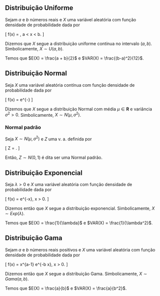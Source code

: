## Distribuição Uniforme

Sejam $a$ e $b$ números reais e $X$ uma variável aleatória com função densidade de probabilidade dada por

\[
f(x) = \frac{1}{b-a}, \quad a < x < b.
\]

Dizemos que $X$ segue a distribuição uniforme contínua no intervalo $(a,b)$. Simbolicamente, $X \sim U(a,b)$. 

Temos que $E(X) = \frac{a + b}{2}$ e $VAR(X) = \frac{(b-a)^2}{12}$.

## Distribuição Normal

Seja $X$ uma variável aleatória contínua com função densidade de probabilidade dada por

\[
f(x) = \frac{1}{\sqrt{2\pi}\sigma}e^{-\frac{(x - \mu)^2}{2\sigma^2}}
\]

Dizemos que $X$ segue a distribuição Normal com média $\mu \in \mathbf{R}$ e variância $\sigma^2 > 0$. Simbolicamente, $X \sim N(\mu, \sigma^2)$.

### Normal padrão

Seja $X \sim N(\mu, \sigma^2)$ e $Z$ uma v. a. definida por

\[
Z = \frac{X - \mu}{\sigma}.
\]

Então, $Z \sim N(0,1)$ é dita ser uma Normal padrão.

## Distribuição Exponencial

Seja $\lambda > 0$ e $X$ uma variável aleatória com função densidade de probabilidade dada por

\[
f(x) = \lambda e^{-\lambda x}, \quad x > 0.
\]

Dizemos então que $X$ segue a distribuição exponencial. Simbolicamente, $X \sim Exp(\lambda)$. 

Temos que $E(X) = \frac{1}{\lambda}$ e $VAR(X) = \frac{1}{\lambda^2}$.

## Distribuição Gama

Sejam $a$ e $b$ números reais positivos e $X$ uma variável aleatória com função densidade de probabilidade dada por

\[
f(x) = \frac{b^a}{\Gamma (a)} x^{a-1} e^{-b x}, \quad x > 0.
\]

Dizemos então que $X$ segue a distribuição Gama. Simbolicamente, $X \sim Gama(a, b)$. 

Temos que $E(X) = \frac{a}{b}$ e $VAR(X) = \frac{a}{b^2}$.
